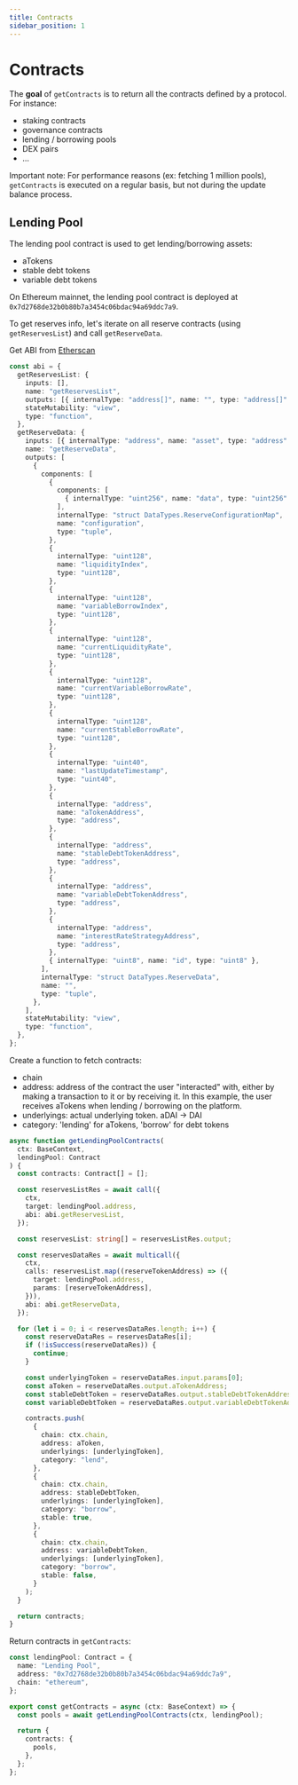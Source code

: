```yaml
---
title: Contracts
sidebar_position: 1
---
```


# Contracts

The **goal** of `getContracts` is to return all the contracts defined by a protocol. For instance:

- staking contracts
- governance contracts
- lending / borrowing pools
- DEX pairs
- ...

Important note: For performance reasons (ex: fetching 1 million pools), `getContracts` is executed on a regular basis, but not during the update balance process.

## Lending Pool

The lending pool contract is used to get lending/borrowing assets:

- aTokens
- stable debt tokens
- variable debt tokens

On Ethereum mainnet, the lending pool contract is deployed at `0x7d2768de32b0b80b7a3454c06bdac94a69ddc7a9`.

To get reserves info, let's iterate on all reserve contracts (using `getReservesList`) and call `getReserveData`.

Get ABI from [Etherscan](https://etherscan.io/address/0x7d2768de32b0b80b7a3454c06bdac94a69ddc7a9#code)

```ts title="/src/adapters/aave-v2/ethereum.ts"
const abi = {
  getReservesList: {
    inputs: [],
    name: "getReservesList",
    outputs: [{ internalType: "address[]", name: "", type: "address[]" }],
    stateMutability: "view",
    type: "function",
  },
  getReserveData: {
    inputs: [{ internalType: "address", name: "asset", type: "address" }],
    name: "getReserveData",
    outputs: [
      {
        components: [
          {
            components: [
              { internalType: "uint256", name: "data", type: "uint256" },
            ],
            internalType: "struct DataTypes.ReserveConfigurationMap",
            name: "configuration",
            type: "tuple",
          },
          {
            internalType: "uint128",
            name: "liquidityIndex",
            type: "uint128",
          },
          {
            internalType: "uint128",
            name: "variableBorrowIndex",
            type: "uint128",
          },
          {
            internalType: "uint128",
            name: "currentLiquidityRate",
            type: "uint128",
          },
          {
            internalType: "uint128",
            name: "currentVariableBorrowRate",
            type: "uint128",
          },
          {
            internalType: "uint128",
            name: "currentStableBorrowRate",
            type: "uint128",
          },
          {
            internalType: "uint40",
            name: "lastUpdateTimestamp",
            type: "uint40",
          },
          {
            internalType: "address",
            name: "aTokenAddress",
            type: "address",
          },
          {
            internalType: "address",
            name: "stableDebtTokenAddress",
            type: "address",
          },
          {
            internalType: "address",
            name: "variableDebtTokenAddress",
            type: "address",
          },
          {
            internalType: "address",
            name: "interestRateStrategyAddress",
            type: "address",
          },
          { internalType: "uint8", name: "id", type: "uint8" },
        ],
        internalType: "struct DataTypes.ReserveData",
        name: "",
        type: "tuple",
      },
    ],
    stateMutability: "view",
    type: "function",
  },
};
```

Create a function to fetch contracts:

- chain
- address: address of the contract the user "interacted" with, either by making a transaction to it or by receiving it. In this example, the user receives aTokens when lending / borrowing on the platform.
- underlyings: actual underlying token. aDAI -> DAI
- category: 'lending' for aTokens, 'borrow' for debt tokens

```ts
async function getLendingPoolContracts(
  ctx: BaseContext,
  lendingPool: Contract
) {
  const contracts: Contract[] = [];

  const reservesListRes = await call({
    ctx,
    target: lendingPool.address,
    abi: abi.getReservesList,
  });

  const reservesList: string[] = reservesListRes.output;

  const reservesDataRes = await multicall({
    ctx,
    calls: reservesList.map((reserveTokenAddress) => ({
      target: lendingPool.address,
      params: [reserveTokenAddress],
    })),
    abi: abi.getReserveData,
  });

  for (let i = 0; i < reservesDataRes.length; i++) {
    const reserveDataRes = reservesDataRes[i];
    if (!isSuccess(reserveDataRes)) {
      continue;
    }

    const underlyingToken = reserveDataRes.input.params[0];
    const aToken = reserveDataRes.output.aTokenAddress;
    const stableDebtToken = reserveDataRes.output.stableDebtTokenAddress;
    const variableDebtToken = reserveDataRes.output.variableDebtTokenAddress;

    contracts.push(
      {
        chain: ctx.chain,
        address: aToken,
        underlyings: [underlyingToken],
        category: "lend",
      },
      {
        chain: ctx.chain,
        address: stableDebtToken,
        underlyings: [underlyingToken],
        category: "borrow",
        stable: true,
      },
      {
        chain: ctx.chain,
        address: variableDebtToken,
        underlyings: [underlyingToken],
        category: "borrow",
        stable: false,
      }
    );
  }

  return contracts;
}
```

Return contracts in `getContracts`:

```ts title="/src/adapters/aave-v2/ethereum.ts"
const lendingPool: Contract = {
  name: "Lending Pool",
  address: "0x7d2768de32b0b80b7a3454c06bdac94a69ddc7a9",
  chain: "ethereum",
};

export const getContracts = async (ctx: BaseContext) => {
  const pools = await getLendingPoolContracts(ctx, lendingPool);

  return {
    contracts: {
      pools,
    },
  };
};
```
